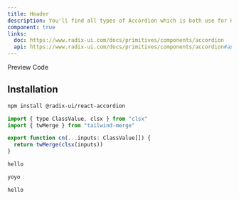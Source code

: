 ```yaml
---
title: Header
description: You'll find all types of Accordion which is both use for HTML, REACTJS and NEXTJS
component: true
links:
  doc: https://www.radix-ui.com/docs/primitives/components/accordion
  api: https://www.radix-ui.com/docs/primitives/components/accordion#api-reference
---
```


<Tabs defaultValue="preview" className="w-full relative">
  <TabsList >
    <TabsTrigger value="preview">Preview</TabsTrigger>
    <TabsTrigger value="codesnippet">Code</TabsTrigger>
  </TabsList>
  <TabsContent value="preview">
    <ScreenComponentPreview name="header1" category="headers" />
  </TabsContent>
  <TabsContent value="codesnippet" >
  <CodeWrapper>
    <ScreenCodePreview name="header1" category="headers" />

## Installation

```bash
npm install @radix-ui/react-accordion
```

```js title="@/lib/utils"
import { type ClassValue, clsx } from "clsx"
import { twMerge } from "tailwind-merge"

export function cn(...inputs: ClassValue[]) {
  return twMerge(clsx(inputs))
}
```

```js title="tailwind.config.js"
hello
```

```js title="single-accordion.tsx"
yoyo
```

```js title="multilayout-accordion.tsx"
hello
```

</CodeWrapper>
  </TabsContent>
</Tabs>
